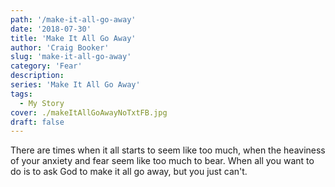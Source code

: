```yaml
---
path: '/make-it-all-go-away'
date: '2018-07-30'
title: 'Make It All Go Away'
author: 'Craig Booker'
slug: 'make-it-all-go-away'
category: 'Fear'
description:
series: 'Make It All Go Away'
tags:
  - My Story
cover: ./makeItAllGoAwayNoTxtFB.jpg
draft: false
---
```


There are times when it all starts to seem like too much, when the heaviness of your anxiety and fear seem like too much to bear. When all you want to do is to ask God to make it all go away, but you just can't.
